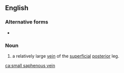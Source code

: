 ==English==

===Alternative forms===
* {{l|en|lesser saphenous vein}}

===Noun===
{{en-noun}}
{{wikipedia}}

# {{lb|en|anatomy}} a relatively large [[vein]] of the [[superficial]] [[posterior]] leg.

[[ca:small saphenous vein]]